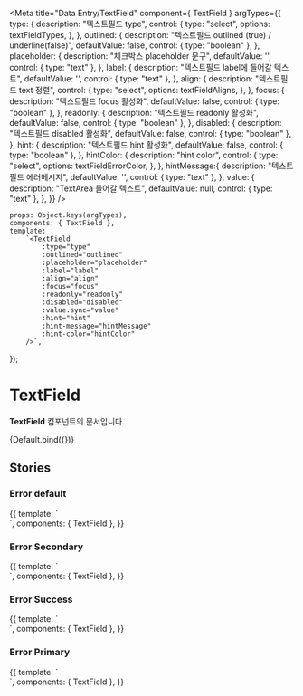
<Meta
    title="Data Entry/TextField"
    component={ TextField }
    argTypes={{
        type: {
            description: "텍스트필드 type",
            control: {
            type: "select",
            options: textFieldTypes,
           },
        },
        outlined: {
            description: "텍스트필드 outlined (true) / underline(false)",
            defaultValue: false,
            control: { type: "boolean" },
        },
        placeholder: {
            description: "체크박스 placeholder 문구",
            defaultValue: '',
            control: { type: "text" },
        },
        label: {
            description: "텍스트필드 label에 들어갈 텍스트",
            defaultValue: '',
            control: { type: "text" },
        },
        align: {
            description: "텍스트필드 text 정렬",
            control: {
                type: "select",
                options: textFieldAligns,
            },
        },
        focus: {
            description: "텍스트필드 focus 활성화",
            defaultValue: false,
            control: { type: "boolean" },
        },
        readonly: {
            description: "텍스트필드 readonly 활성화",
            defaultValue: false,
            control: { type: "boolean" },
        },
        disabled: {
            description: "텍스트필드 disabled 활성화",
            defaultValue: false,
            control: { type: "boolean" },
        },
        hint: {
            description: "텍스트필드 hint 활성화",
            defaultValue: false,
            control: { type: "boolean" },
        },
        hintColor: {
            description: "hint color",
            control: {
            type: "select",
            options: textFieldErrorColor,
           },
        },
        hintMessage:{
            description: "텍스트필드 에러메시지",
            defaultValue: '',
            control: { type: "text" },
        },
        value: {
            description: "TextArea 들어갈 텍스트",
            defaultValue: null,
            control: { type: "text" },
        },
    }}
/>


    props: Object.keys(argTypes),
    components: { TextField },
    template:
        `<TextField
            :type="type"
            :outlined="outlined"
            :placeholder="placeholder"
            :label="label"
            :align="align"
            :focus="focus"
            :readonly="readonly"
            :disabled="disabled"
            :value.sync="value"
            :hint="hint"
            :hint-message="hintMessage"
            :hint-color="hintColor"
        />`,
});

# TextField

**TextField** 컴포넌트의 문서입니다.

<Story name="Default" height="100px">
    {Default.bind({})}
</Story>

<ArgsTable story="Default" />

## Stories
### Error default

<Canvas>
    <Story name="Error Default" height="200px">
        {{
            template: `
                <div style="width:300px">
                    <TextField
                        type="text"
                        hint
                        hint-message="내용을 입력해주세요."
                        :outlined="false"
                        placeholder="underlined + hint + hint msg"
                        class="mb-20"
                    />
                    <TextField
                        type="text"
                        hint
                        hint-message="내용을 입력해주세요."
                        :outlined="false"
                        label="label"
                        placeholder="underlined + hint + label"
                        class="mb-20"
                    />
                    <TextField
                        type="text"
                        hint
                        hint-message="내용을 입력해주세요."
                        outlined
                        placeholder="outlined + hint + hint msg"
                        class="mb-20"
                    />
                    <TextField
                        type="text"
                        hint
                        hint-message="내용을 입력해주세요."
                        outlined
                        label="label"
                        placeholder="outlined + hint + label"
                        class="mb-20"
                    />
                </div>
            `,
            components: { TextField },
        }}
    </Story>
</Canvas>

### Error Secondary

<Canvas>
    <Story name="Error Secondary" height="200px">
        {{
            template: `
                <div style="width:300px">
                    <TextField
                        type="text"
                        hint
                        hint-color="secondary"
                        hint-message="내용을 입력해주세요."
                        :outlined="false"
                        placeholder="underlined + hint + hint msg"
                        class="mb-20"
                    />
                    <TextField
                        type="text"
                        hint
                        hint-color="secondary"
                        hint-message="내용을 입력해주세요."
                        :outlined="false"
                        label="label"
                        placeholder="underlined + hint + label"
                        class="mb-20"
                    />
                    <TextField
                        type="text"
                        hint
                        hint-message="내용을 입력해주세요."
                        hint-color="secondary"
                        outlined
                        placeholder="outlined + hint + hint msg"
                        class="mb-20"
                    />
                    <TextField
                        type="text"
                        hint
                        hint-message="내용을 입력해주세요."
                        hint-color="secondary"
                        outlined
                        label="label"
                        placeholder="outlined + hint + label"
                        class="mb-20"
                    />
                </div>
            `,
            components: { TextField },
        }}
    </Story>
</Canvas>

### Error Success

<Canvas>
    <Story name="Error Success" height="200px">
        {{
            template: `
                <div style="width:300px">
                    <TextField
                        type="text"
                        hint
                        hint-color="success"
                        hint-message="내용을 입력해주세요."
                        :outlined="false"
                        placeholder="underlined + hint + hint msg"
                        class="mb-20"
                    />
                    <TextField
                        type="text"
                        hint
                        hint-color="success"
                        hint-message="내용을 입력해주세요."
                        :outlined="false"
                        label="label"
                        placeholder="underlined + hint + label"
                        class="mb-20"
                    />
                    <TextField
                        type="text"
                        hint
                        hint-message="내용을 입력해주세요."
                        hint-color="success"
                        outlined
                        placeholder="outlined + hint + hint msg"
                        class="mb-20"
                    />
                    <TextField
                        type="text"
                        hint
                        hint-message="내용을 입력해주세요."
                        hint-color="success"
                        outlined
                        label="label"
                        placeholder="outlined + hint + label"
                        class="mb-20"
                    />
                </div>
            `,
            components: { TextField },
        }}
    </Story>
</Canvas>

### Error Primary

<Canvas>
    <Story name="Error Primary" height="200px">
        {{
            template: `
                <div style="width:300px">
                    <TextField
                        type="text"
                        hint
                        hint-color="primary"
                        hint-message="내용을 입력해주세요."
                        :outlined="false"
                        placeholder="underlined + hint + hint msg"
                        class="mb-20"
                    />
                    <TextField
                        type="text"
                        hint
                        hint-color="primary"
                        hint-message="내용을 입력해주세요."
                        :outlined="false"
                        label="label"
                        placeholder="underlined + hint + label"
                        class="mb-20"
                    />
                    <TextField
                        type="text"
                        hint
                        hint-message="내용을 입력해주세요."
                        hint-color="primary"
                        outlined
                        placeholder="outlined + hint + hint msg"
                        class="mb-20"
                    />
                    <TextField
                        type="text"
                        hint
                        hint-message="내용을 입력해주세요."
                        hint-color="primary"
                        outlined
                        label="label"
                        placeholder="outlined + hint + label"
                        class="mb-20"
                    />
                </div>
            `,
            components: { TextField },
        }}
    </Story>
</Canvas>
